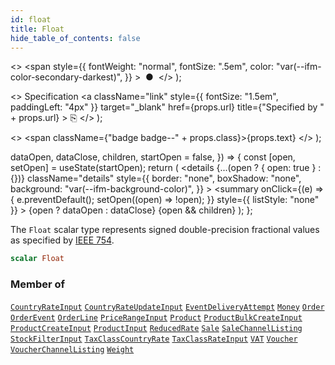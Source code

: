 ```yaml
---
id: float
title: Float
hide_table_of_contents: false
---
```


  <>
    <span
      style={{
        fontWeight: "normal",
        fontSize: ".5em",
        color: "var(--ifm-color-secondary-darkest)",
      }}
    >
      &nbsp;●&nbsp;
    </span>
  </>
);

  <>
    Specification
    <a
      className="link"
      style={{ fontSize: "1.5em", paddingLeft: "4px" }}
      target="\_blank"
      href={props.url}
      title={"Specified by " + props.url}
    >
      ⎘
    </a>
  </>
);

  <>
    <span className={"badge badge--" + props.class}>{props.text}</span>
  </>
);


  dataOpen,
  dataClose,
  children,
  startOpen = false,
}) => {
  const [open, setOpen] = useState(startOpen);
  return (
    <details
      {...(open ? { open: true } : {})}
      className="details"
      style={{
        border: "none",
        boxShadow: "none",
        background: "var(--ifm-background-color)",
      }}
    >
      <summary
        onClick={(e) => {
          e.preventDefault();
          setOpen((open) => !open);
        }}
        style={{ listStyle: "none" }}
      >
        {open ? dataOpen : dataClose}
      </summary>
      {open && children}
    </details>
  );
};

The `Float` scalar type represents signed double-precision fractional values as specified by [IEEE 754](https://en.wikipedia.org/wiki/IEEE_floating_point).

```graphql
scalar Float
```

### Member of

[`CountryRateInput`](../../../api-reference/taxes/inputs/country-rate-input) <Badge class="secondary" text="input"/><Bullet />[`CountryRateUpdateInput`](../../../api-reference/taxes/inputs/country-rate-update-input) <Badge class="secondary" text="input"/><Bullet />[`EventDeliveryAttempt`](../../../api-reference/webhooks/objects/event-delivery-attempt) <Badge class="secondary" text="object"/><Bullet />[`Money`](../../../api-reference/miscellaneous/objects/money) <Badge class="secondary" text="object"/><Bullet />[`Order`](../../../api-reference/orders/objects/order) <Badge class="secondary" text="object"/><Bullet />[`OrderEvent`](../../../api-reference/orders/objects/order-event) <Badge class="secondary" text="object"/><Bullet />[`OrderLine`](../../../api-reference/orders/objects/order-line) <Badge class="secondary" text="object"/><Bullet />[`PriceRangeInput`](../../../api-reference/miscellaneous/inputs/price-range-input) <Badge class="secondary" text="input"/><Bullet />[`Product`](../../../api-reference/products/objects/product) <Badge class="secondary" text="object"/><Bullet />[`ProductBulkCreateInput`](../../../api-reference/products/inputs/product-bulk-create-input) <Badge class="secondary" text="input"/><Bullet />[`ProductCreateInput`](../../../api-reference/products/inputs/product-create-input) <Badge class="secondary" text="input"/><Bullet />[`ProductInput`](../../../api-reference/products/inputs/product-input) <Badge class="secondary" text="input"/><Bullet />[`ReducedRate`](../../../api-reference/miscellaneous/objects/reduced-rate) <Badge class="secondary" text="object"/><Bullet />[`Sale`](../../../api-reference/discounts/objects/sale) <Badge class="secondary" text="object"/><Bullet />[`SaleChannelListing`](../../../api-reference/miscellaneous/objects/sale-channel-listing) <Badge class="secondary" text="object"/><Bullet />[`StockFilterInput`](../../../api-reference/products/inputs/stock-filter-input) <Badge class="secondary" text="input"/><Bullet />[`TaxClassCountryRate`](../../../api-reference/taxes/objects/tax-class-country-rate) <Badge class="secondary" text="object"/><Bullet />[`TaxClassRateInput`](../../../api-reference/taxes/inputs/tax-class-rate-input) <Badge class="secondary" text="input"/><Bullet />[`VAT`](../../../api-reference/miscellaneous/objects/vat) <Badge class="secondary" text="object"/><Bullet />[`Voucher`](../../../api-reference/discounts/objects/voucher) <Badge class="secondary" text="object"/><Bullet />[`VoucherChannelListing`](../../../api-reference/discounts/objects/voucher-channel-listing) <Badge class="secondary" text="object"/><Bullet />[`Weight`](../../../api-reference/miscellaneous/objects/weight) <Badge class="secondary" text="object"/>
